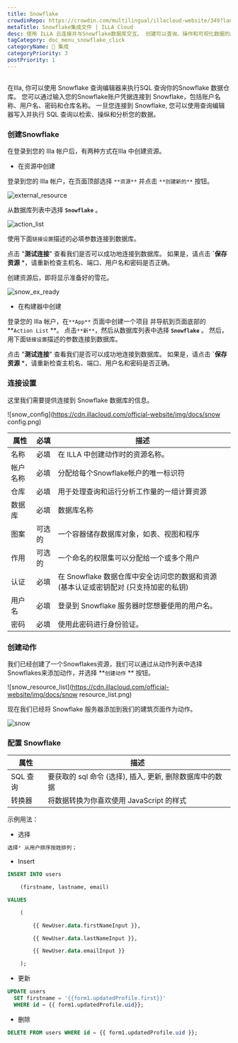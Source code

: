 ```yaml
---
title: Snowflake
crowdinRepo: https://crowdin.com/multilingual/illacloud-website/349?languages=zhcn&filter=basic&value=0
metaTitle: Snowflake集成文件 | ILLA Cloud
desc: 使用 ILLA 云连接并与Snowflake数据库交互。 创建可以查询、操作和可视化数据的应用。 自动化并优化数据工作流。
tagCategory: doc_menu_snowflake_click
categoryName: 🔨 集成
categoryPriority: 3
postPriority: 1
---
```


## <h2 hidden>什么是Snowflake？</h2>

在Illa, 你可以使用 Snowflake 查询编辑器来执行SQL 查询你的Snowflake 数据仓库。 您可以通过输入您的Snowflake账户凭据连接到 Snowflake，包括账户名称、用户名、密码和仓库名称。 一旦您连接到 Snowflake, 您可以使用查询编辑器写入并执行 SQL 查询以检索、操纵和分析您的数据。

### 创建Snowflake

在登录到您的 Illa 帐户后，有两种方式在Illa 中创建资源。

-   在资源中创建

登录到您的 Illa 帐户，在页面顶部选择 `**资源**` 并点击 `**创建新的**` 按钮。

![external_resource](https://cdn.illacloud.com/official-website/img/docs/external_resource.png)

从数据库列表中选择 **`Snowflake`** 。

![action_list](https://cdn.illacloud.com/official-website/img/docs/action_list.png)

使用下面`链接设置`描述的必填参数连接到数据库。

点击 "**测试连接**" 查看我们是否可以成功地连接到数据库。 如果是，请点击 **\`保存资源** \*，请重新检查主机名、端口、用户名和密码是否正确。

创建资源后，即将显示准备好的雪花。

![snow_ex_ready](https://cdn.illacloud.com/official-website/img/docs/snow_ex_Ready.png)

-   在构建器中创建

登录您的 Illa 帐户，在`**App**` 页面中创建一个项目 并导航到页面底部的 **`Action List` **。 点击`**新**`，然后从数据库列表中选择 **`Snowflake`** 。 然后，用下面`链接设置`描述的参数连接到数据库。

点击 "**测试连接**" 查看我们是否可以成功地连接到数据库。 如果是，请点击 **\`保存资源** \*，请重新检查主机名、端口、用户名和密码是否正确。

### 连接设置

这里我们需要提供连接到 Snowflake 数据库的信息。

![snow_config]\(https://cdn.illacloud.com/official-website/img/docs/snow config.png)

| 属性           | 必填  | 描述                                                                                                                                   |
| ------------ | --- | ------------------------------------------------------------------------------------------------------------------------------------ |
| 名称           | 必填  | 在 ILLA 中创建动作时的资源名称。                                                                                                                  |
| 帐户名称         | 必填  | 分配给每个Snowflake帐户的唯一标识符                                                                                                               |
| 仓库           | 必填  | 用于处理查询和运行分析工作量的一组计算资源                                                                                                                |
| 数据库          | 必填  | 数据库名称                                                                                                                                |
| 图案           | 可选的 | 一个容器储存数据库对象，如表、视图和程序                                                                                                                 |
| 作用           | 可选的 | 一个命名的权限集可以分配给一个或多个用户                                                                                                                 |
| 认证           | 必填  | 在 Snowflake 数据仓库中安全访问您的数据和资源 (基本认证或密钥配对 (只支持加密的私钥)                                                                                   |
| 用户名          | 必填  | 登录到 Snowflake 服务器时您想要使用的用户名。                                                                                                         |
| 密码           | 必填  | 使用此密码进行身份验证。                                                                                                                         |

### 创建动作

我们已经创建了一个Snowflakes资源，我们可以通过从动作列表中选择Snowflakes来添加动作，并选择 **`创建动作` ** 按钮。

![snow_resource_list]\(https://cdn.illacloud.com/official-website/img/docs/snow resource_list.png)

现在我们已经将 Snowflake 服务器添加到我们的建筑页面作为动作。

![snow](https://cdn.illacloud.com/official-website/img/docs/snow.png)

### 配置 Snowflake

| 属性       | 描述                                                               |
| -------- | ---------------------------------------------------------------- |
| SQL 查询   | 要获取的 sql 命令 (选择), 插入, 更新, 删除数据库中的数据                              |
| 转换器      | 将数据转换为你喜欢使用 JavaScript 的样式                                       |

示例用法：

-   选择

```sql
选择* 从用户排序按姓排列；
```

-   Insert

```sql
INSERT INTO users

	(firstname, lastname, email)

VALUES

	(

		{{ NewUser.data.firstNameInput }},

		{{ NewUser.data.lastNameInput }},

		{{ NewUser.data.emailInput }}

	);
```

-   更新

```sql
UPDATE users
  SET firstname = '{{form1.updatedProfile.first}}'
  WHERE id = {{ form1.updatedProfile.uid}};
```

-   删除

```sql
DELETE FROM users WHERE id = {{ form1.updatedProfile.uid }};
```
